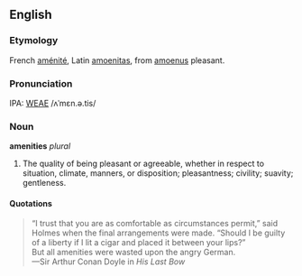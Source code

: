 ==English==
===Etymology===
French [[aménité]], Latin [[amoenitas]], from [[amoenus]] pleasant.

===Pronunciation===
IPA: [[WEAE]] /ʌˈmɛn.ə.tis/

===Noun===
'''amenities''' ''plural''

# The quality of being pleasant or agreeable, whether in respect to situation, climate, manners, or disposition; pleasantness; civility; suavity; gentleness.
<!-- material copied from Webster's Revised Unabridged Dictionary (1913) -->

====Quotations====
<blockquote>
&ldquo;I trust that you are as comfortable as circumstances permit,&rdquo;
said Holmes when the final arrangements were made.  &ldquo;Should I be
guilty of a liberty if I lit a cigar and placed it between your
lips?&rdquo;<BR>
But all amenities were wasted upon the angry German.
<BR>
&mdash;Sir Arthur Conan Doyle in ''His Last Bow''
</blockquote>